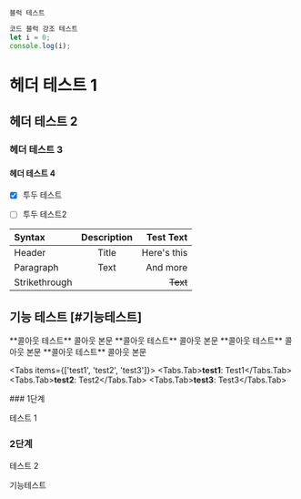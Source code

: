  

`블럭 테스트`


```js copy
코드 블럭 강조 테스트
let i = 0;
console.log(i);
```


# 헤더 테스트 1
## 헤더 테스트 2
### 헤더 테스트 3
#### 헤더 테스트 4

- [x] 투두 테스트
- [ ] 투두 테스트2


| Syntax        | Description |   Test Text |
| :------------ | :---------: | ----------: |
| Header        |    Title    | Here's this |
| Paragraph     |    Text     |    And more |
| Strikethrough |             |    ~~Text~~ |

## 기능 테스트 [#기능테스트]

<Callout type="info">
**콜아웃 테스트** 콜아웃 본문
</Callout>
<Callout type="warning">
**콜아웃 테스트** 콜아웃 본문
</Callout>
<Callout type="error">
**콜아웃 테스트** 콜아웃 본문
</Callout>
<Callout>
**콜아웃 테스트** 콜아웃 본문
</Callout>

<Tabs items={['test1', 'test2', 'test3']}>
    <Tabs.Tab>**test1**: Test1</Tabs.Tab>
    <Tabs.Tab>**test2**: Test2</Tabs.Tab>
    <Tabs.Tab>**test3**: Test3</Tabs.Tab>
</Tabs>

<Cards>
  <Card  title="테스트1" href="" />
  <Card  title="테스트2" href="" />
  <Card  title="테스트3" href="" />
</Cards>

<Steps>
### 1단계

테스트 1

### 2단계

테스트 2

</Steps>
 
<FileTree>
  <FileTree.Folder name="pages" defaultOpen>
    <FileTree.File name="_meta.json" />
    <FileTree.File name="contact.md" />
    <FileTree.File name="index.mdx" />
    <FileTree.Folder name="about">
      <FileTree.File name="_meta.json" />
      <FileTree.File name="legal.md" />
      <FileTree.File name="index.mdx" />
    </FileTree.Folder>
  </FileTree.Folder>
</FileTree>

<div className="bg-indigo-200 m-2">기능테스트</div>